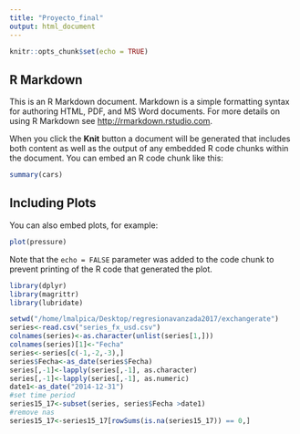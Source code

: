 ```yaml
---
title: "Proyecto_final"
output: html_document
---
```


```r
knitr::opts_chunk$set(echo = TRUE)
```

## R Markdown

This is an R Markdown document. Markdown is a simple formatting syntax for authoring HTML, PDF, and MS Word documents. For more details on using R Markdown see <http://rmarkdown.rstudio.com>.

When you click the **Knit** button a document will be generated that includes both content as well as the output of any embedded R code chunks within the document. You can embed an R code chunk like this:

```r
summary(cars)
```

## Including Plots

You can also embed plots, for example:

```r
plot(pressure)
```

Note that the `echo = FALSE` parameter was added to the code chunk to prevent printing of the R code that generated the plot.


```r
library(dplyr)
library(magrittr)
library(lubridate)

setwd("/home/lmalpica/Desktop/regresionavanzada2017/exchangerate")
series<-read.csv("series_fx_usd.csv")
colnames(series)<-as.character(unlist(series[1,]))
colnames(series)[1]<-"Fecha"
series<-series[c(-1,-2,-3),]
series$Fecha<-as_date(series$Fecha)
series[,-1]<-lapply(series[,-1], as.character)
series[,-1]<-lapply(series[,-1], as.numeric)
date1<-as_date("2014-12-31")
#set time period
series15_17<-subset(series, series$Fecha >date1)
#remove nas
series15_17<-series15_17[rowSums(is.na(series15_17)) == 0,]

```













